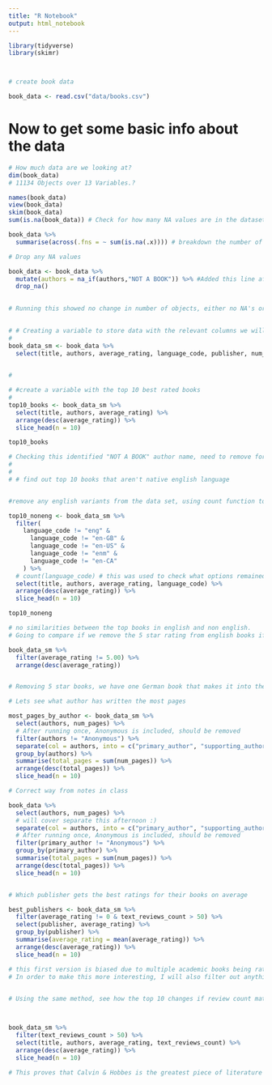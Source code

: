 ```yaml
---
title: "R Notebook"
output: html_notebook
---
```


```r

library(tidyverse)
library(skimr)



# create book data

book_data <- read.csv("data/books.csv")

```

# Now to get some basic info about the data

```r

# How much data are we looking at?
dim(book_data)
# 11134 Objects over 13 Variables.?

names(book_data)
view(book_data)
skim(book_data)
sum(is.na(book_data)) # Check for how many NA values are in the dataset

book_data %>% 
  summarise(across(.fns = ~ sum(is.na(.x)))) # breakdown the number of NA's in dataset by column

# Drop any NA values

book_data <- book_data %>%
  mutate(authors = na_if(authors,"NOT A BOOK")) %>% #Added this line after running top10 check
  drop_na()
  

# Running this showed no change in number of objects, either no NA's or values are classed differently
  

# # Creating a variable to store data with the relevant columns we will be using
# 
book_data_sm <- book_data %>%
  select(title, authors, average_rating, language_code, publisher, num_pages, text_reviews_count)
  

# 

# #create a variable with the top 10 best rated books
# 
top10_books <- book_data_sm %>%
  select(title, authors, average_rating) %>%
  arrange(desc(average_rating)) %>%
  slice_head(n = 10)

top10_books

# Checking this identified "NOT A BOOK" author name, need to remove for better answer
# 
# 
# # find out top 10 books that aren't native english language 


#remove any english variants from the data set, using count function to check remaining values

top10_noneng <- book_data_sm %>% 
  filter(
    language_code != "eng" & 
      language_code != "en-GB" & 
      language_code != "en-US" & 
      language_code != "enm" & 
      language_code != "en-CA"
    ) %>% 
  # count(language_code) # this was used to check what options remained, commented out once all english options were removed
  select(title, authors, average_rating, language_code) %>% 
  arrange(desc(average_rating)) %>% 
  slice_head(n = 10)

top10_noneng

# no similarities between the top books in english and non english. 
# Going to compare if we remove the 5 star rating from english books if we get any non english entries for top 10

book_data_sm %>% 
  filter(average_rating != 5.00) %>% 
  arrange(desc(average_rating))


# Removing 5 star books, we have one German book that makes it into the top 10

# Lets see what author has written the most pages

most_pages_by_author <- book_data_sm %>% 
  select(authors, num_pages) %>%
  # After running once, Anonymous is included, should be removed
  filter(authors != "Anonymous") %>% 
  separate(col = authors, into = c("primary_author", "supporting_authors"), sep = "/") %>% 
  group_by(authors) %>% 
  summarise(total_pages = sum(num_pages)) %>% 
  arrange(desc(total_pages)) %>% 
  slice_head(n = 10)

# Correct way from notes in class

book_data %>%
  select(authors, num_pages) %>%
  # will cover separate this afternoon :) 
  separate(col = authors, into = c("primary_author", "supporting_authors_illustrators"), sep = "/",extra = "merge") %>% 
  # After running once, Anonymous is included, should be removed
  filter(primary_author != "Anonymous") %>%
  group_by(primary_author) %>%
  summarise(total_pages = sum(num_pages)) %>% 
  arrange(desc(total_pages)) %>%
  slice_head(n = 10)


# Which publisher gets the best ratings for their books on average

best_publishers <- book_data_sm %>%
  filter(average_rating != 0 & text_reviews_count > 50) %>% 
  select(publisher, average_rating) %>%
  group_by(publisher) %>% 
  summarise(average_rating = mean(average_rating)) %>% 
  arrange(desc(average_rating)) %>% 
  slice_head(n = 10)

# this first version is biased due to multiple academic books being rated 5 without any actual ratings. 
# In order to make this more interesting, I will also filter out anything with less than 50 reviews
  

# Using the same method, see how the top 10 changes if review count matters



book_data_sm %>%
  filter(text_reviews_count > 50) %>% 
  select(title, authors, average_rating, text_reviews_count) %>%
  arrange(desc(average_rating)) %>%
  slice_head(n = 10)

# This proves that Calvin & Hobbes is the greatest piece of literature ever written. 


```

